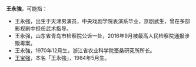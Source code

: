 '''王永強'''，可能指：

*王永強，出生于天津男演员，中央戏剧学院表演系毕业，京剧武生，曾在多部影视剧中担任武术指导。
*王永强，山东省青岛市检察院公诉一处，2016年9月被最高人民检察院通报涉贩毒案。
*王永強，1970年12月生，浙江省农业科学院蚕桑研究所所长。
*[[王宝强|王宝强]]，本名「王永強」，1984年5月生。

{{消歧義|cat=三字王姓人名消歧義|yong}}
